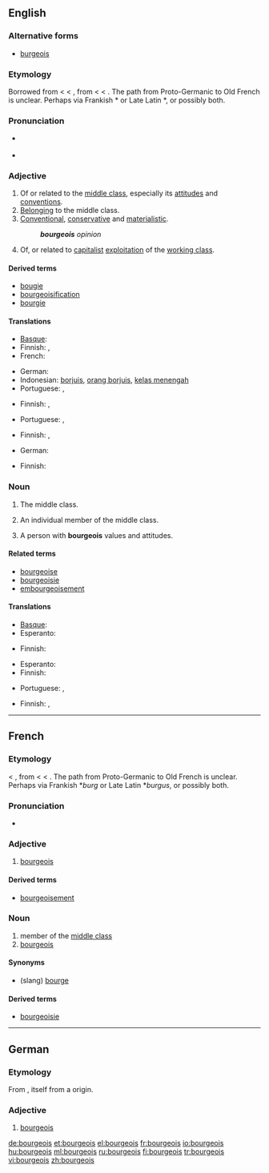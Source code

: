 {{was wotd|2008|March|15}}
==English==

===Alternative forms===
* [[burgeois]]

===Etymology===
Borrowed from {{etyl|fr}} {{term|bourgeois|lang=fr}} < {{etyl|xno}} {{term|burgeis||town dweller|lang=xno}} < {{etyl|fro}} {{term|borjois|lang=fro}}, from {{term|borc||town|lang=fro}} < {{proto|Germanic|burgs|fortress|lang=en}} < {{proto|Indo-European|bʰrgʰ-|fortified elevation|lang=en}}.  The path from Proto-Germanic to Old French is unclear.  Perhaps via Frankish *{{term||burg|lang=frk}} or Late Latin *{{term||burgus|lang=la}}, or possibly both.

===Pronunciation===
* {{a|UK}} {{IPA|/ˈbɔːʒ.wɑː/|/ˈbʊəʒ.wɑː/}}
*: {{audio|en-uk-bourgeois.ogg|Audio (UK)}}
* {{a|US}} {{IPA|/buɹʒ.ˈwɑː/|/ˈbuɹʒ.wɑː/}}
*: {{audio|en-us-bourgeois.ogg|Audio (US)}}

===Adjective===
{{en-adj}}

# Of or related to the [[middle class]], especially its [[attitudes]] and [[conventions]].
# [[belong|Belonging]] to the middle class.
# [[conventional|Conventional]], [[conservative]] and [[materialistic]].
#: '''''bourgeois''' opinion''
# {{context|political|leftist terminology}} Of, or related to [[capitalist]] [[exploitation]] of the [[working class]].

====Derived terms====
* [[bougie]]
* [[bourgeoisification]]
* [[bourgie]]

====Translations====
{{trans-top|of or related to the middle class}}
* [[Basque]]: {{t-|eu|burges|xs=Basque}}
* Finnish: {{t-|fi|porvarillinen}}, {{t+|fi|keskiluokkainen}}
* French: {{t+|fr|bourgeois}}
{{trans-mid}}
* German: {{t+|de|bourgeois}}
* Indonesian: [[borjuis]], [[orang borjuis]], [[kelas menengah]]
* Portuguese: {{t|pt|burguês|m}}, {{t|pt|burguesa|f}}
{{trans-bottom}}

{{trans-top|belonging to the middle class}}
* Finnish: {{t-|fi|porvarillinen}}, {{t+|fi|keskiluokkainen}}
{{trans-mid}}
* Portuguese: {{t|pt|burguês|m}}, {{t|pt|burguesa|f}}
{{trans-bottom}}

{{trans-top|conventional, conservative and materialistic}}
* Finnish: {{t+|fi|keskiluokkainen}}, {{t-|fi|poroporvarillinen}}
{{trans-mid}}
* German: {{t|de|spießig}}
{{trans-bottom}}

{{trans-top|of capitalist exploitation}}
* Finnish: {{t-|fi|porvarillinen}}
{{trans-mid}}
{{trans-bottom}}

===Noun===
{{en-noun|-}}

# {{context|political|collectively}} The middle class.
# {{rare}} An individual member of the middle class.
# A person with '''bourgeois''' values and attitudes.

====Related terms====
* [[bourgeoise]]
* [[bourgeoisie]]
* [[embourgeoisement]] <!-- Not derived – also borrowed from French, where it is derived -->

====Translations====
{{trans-top|the middle class}}
* [[Basque]]: {{t-|eu|burges|xs=Basque}}
* Esperanto: {{t|eo|burĝaro}}
{{trans-mid}}
* Finnish: {{t+|fi|keskiluokka}}
{{trans-bottom}}

{{trans-top|individual member of the middle class}}
* Esperanto: {{t|eo|burĝo}}
* Finnish: {{t+|fi|porvari}}
{{trans-mid}}
* Portuguese: {{t|pt|burguês|m}}, {{t|pt|burguesa|f}}
{{trans-bottom}}

{{trans-top|person with bourgeois values}}
* Finnish: {{t+|fi|porvari}}, {{t-|fi|poroporvari}}
{{trans-mid}}
{{trans-bottom}}

----

==French==

===Etymology===
{{etyl|xno|fr}} {{term|burgeis||town dweller|lang=xno}} < {{etyl|fro|fr}} {{term|borjois|lang=fro}}, from {{term|borc||town|lang=fro}} < {{proto|Germanic|burgs|fortress|lang=fr}} < {{proto|Indo-European|bʰrgʰ-|fortified elevation|lang=fr}}.  The path from Proto-Germanic to Old French is unclear.  Perhaps via Frankish *''burg'' or Late Latin *''burgus'', or possibly both.

===Pronunciation===
* {{audio|Fr-bourgeois.ogg|audio}}

===Adjective===
{{fr-adj|mp=bourgeois}}

# [[#English|bourgeois]]

====Derived terms====
* [[bourgeoisement]]

===Noun===
{{fr-noun|m|plural=bourgeois|f=bourgeoise}}

# member of the [[middle class]]
# [[#English|bourgeois]]

====Synonyms====
* (slang) [[bourge]]

====Derived terms====
* [[bourgeoisie]]

----

==German==

===Etymology===
From {{etyl|fr|de}}, itself from a {{etyl|gem|de}} origin.

===Adjective===
{{de-adj|comparative=bourgeoiser|superlative=bourgeoisesten}}

# [[bourgeois#English|bourgeois]]

[[de:bourgeois]]
[[et:bourgeois]]
[[el:bourgeois]]
[[fr:bourgeois]]
[[io:bourgeois]]
[[hu:bourgeois]]
[[ml:bourgeois]]
[[ru:bourgeois]]
[[fi:bourgeois]]
[[tr:bourgeois]]
[[vi:bourgeois]]
[[zh:bourgeois]]